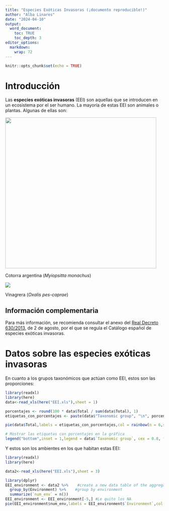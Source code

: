 ```yaml
---
title: "Especies Exóticas Invasoras (¡documento reproducible!)"
author: "Alba Linares"
date: "2024-04-10"
output: 
  word_document:
    toc: TRUE
    toc_depth: 3
editor_options: 
  markdown: 
    wrap: 72
---
```


```r
knitr::opts_chunk$set(echo = TRUE)
```

# Introducción

Las **especies exóticas invasoras** (EEI) son aquellas que se introducen
en un ecosistema por el ser humano. La mayoría de estas EEI son animales
o plantas. Algunas de ellas son:

![](cotorra.jpg){width="480"}

Cotorra argentina (*Myiopsitta monachus*)

![](vinagrera.jpg)

Vinagrera (*Oxalis pes-caprae*)

## Información complementaria

Para más información, se recomienda consultar el anexo del [Real Decreto
630/2013](https://www.boe.es/eli/es/rd/2013/08/02/630/con), de 2 de
agosto, por el que se regula el Catálogo español de especies exóticas
invasoras.

# Datos sobre las especies exóticas invasoras
En cuanto a los grupos taxonómicos que actúan como EEI, estos son las proporciones:
```r
library(readxl)
library(here)
data<-read_xls(here("EEI.xls"),sheet = 1)

porcentajes <- round(100 * data$Total / sum(data$Total), 1)
etiquetas_con_porcentajes <- paste(data$"Taxonomic group", "\n", porcentajes, "%", sep = "")

pie(data$Total,labels = etiquetas_con_porcentajes,col = rainbow(n = 6,s = 0.4))

# Mostrar las etiquetas con porcentajes en la gráfica
legend("bottom",inset = 1,legend = data$`Taxonomic group`, cex = 0.8, fill = rainbow(n = 6, s = 0.4), bty = "n")
```


Y estos son los ambientes en los que habitan estas EEI:

```r
library(readxl)
library(here)

data2<-read_xls(here("EEI.xls"),sheet = 3)

library(dplyr)
EEI_environment <- data2 %>%    #create a new data table of the aggregated data
  group_by(Environment) %>%    #group by environment 
  summarize(`num_env` = n())
EEI_environment <- EEI_environment[-5,] #Le quito los NA
pie(EEI_environment$num_env,labels = EEI_environment$`Environment`,col = rainbow(n = 4,s = 0.4))

```

